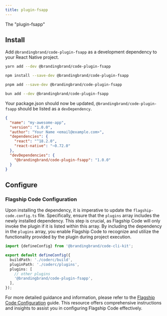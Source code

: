 ```yaml
---
title: plugin-fsapp
---
```


The "plugin-fsapp"

## Install

Add `@brandingbrand/code-plugin-fsapp` as a development dependency to your React Native project.


<Tabs>
<TabItem label="yarn">

```sh
yarn add --dev @brandingbrand/code-plugin-fsapp
```

</TabItem>
<TabItem label="npm">

```sh
npm install --save-dev @brandingbrand/code-plugin-fsapp
```

</TabItem>
<TabItem label="pnpm">

```sh
pnpm add --save-dev @brandingbrand/code-plugin-fsapp
```

</TabItem>
<TabItem label="bun">

```sh
bun add --dev @brandingbrand/code-plugin-fsapp
```

</TabItem>
</Tabs>

Your package.json should now be updated, `@brandingbrand/code-plugin-fsapp` should be listed as a `devDependency`.

```json title="package.json" ins={10}
{
  "name": "my-awesome-app",
  "version": "1.0.0",
  "author": "Your Name <email@example.com>",
  "dependencies": {
    "react": "^18.2.0",
    "react-native": "~0.72.0"
  },
  "devDependencies": {
    "@brandingbrand/code-plugin-fsapp": "1.0.0"
  }
}
```

## Configure

### Flagship Code Configuration

Upon installing the dependency, it is imperative to update the `flagship-code.config.ts` file. Specifically, ensure that the `plugins` array includes the newly installed dependency. This step is crucial, as Flagship Code will only invoke the plugin if it is listed within this array. By including the dependency in the `plugins` array, you enable Flagship Code to recognize and utilize the functionality provided by the plugin during project execution.

```ts title="flagship-code.config.ts" ins={9}
import {defineConfig} from '@brandingbrand/code-cli-kit';

export default defineConfig({
  buildPath: './coderc/build',
  pluginPath: './coderc/plugins',
  plugins: [
    // other plugins
    '@brandingbrand/code-plugin-fsapp',
  ],
});
```

For more detailed guidance and information, please refer to the [Flagship Code Configuration](/guides/config) guide. This resource offers comprehensive instructions and insights to assist you in configuring Flagship Code effectively.
